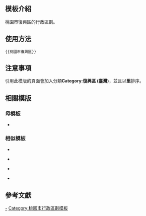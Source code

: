 <includeonly><!-- 在這裡加入模板的保護標識 --></includeonly><noinclude>{{Documentation subpage}}</noinclude>
<!-- 在本行下編輯模板說明 -->

== 模板介紹 ==

桃園市復興區的行政區劃。

==使用方法==

<pre>{{桃園市復興區}}</pre>

== 注意事項 ==

引用此模版的頁面會加入分類'''Category:復興區 (臺灣)'''，並且以'''里'''排序。

== 相關模版 ==

=== 母模板 ===

* {{tl|桃園市行政區劃}}
{{桃園市行政區劃|cat=no}}

=== 相似模板 ===

* {{tl|桃園市中壢區}}
{{桃園市中壢區|cat=no}}
* {{tl|桃園市新屋區}}
{{桃園市新屋區|cat=no}}
* {{tl|桃園市桃園區}}
{{桃園市桃園區|cat=no}}
* {{tl|桃園市龍潭區}}
{{桃園市龍潭區|cat=no}}

== 參考文獻 ==

<includeonly>
<!-- 本行下加入模板的分類 -->
[[Category:復興區 (臺灣)|-]]
[[Category:桃園市行政區劃模板]]
</includeonly>